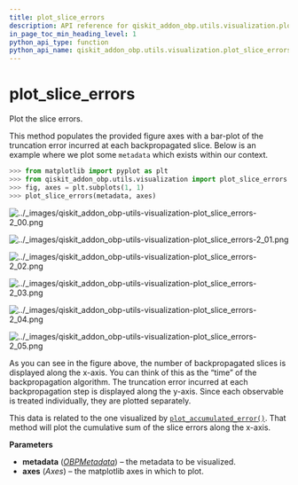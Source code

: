 ```yaml
---
title: plot_slice_errors
description: API reference for qiskit_addon_obp.utils.visualization.plot_slice_errors
in_page_toc_min_heading_level: 1
python_api_type: function
python_api_name: qiskit_addon_obp.utils.visualization.plot_slice_errors
---
```


<span id="plot-slice-errors" />

# plot\_slice\_errors

<Function id="qiskit_addon_obp.utils.visualization.plot_slice_errors" isDedicatedPage={true} github="https://github.com/Qiskit/qiskit-addon-obp/tree/main/qiskit_addon_obp/utils/visualization.py#L145-L195" signature="plot_slice_errors(metadata, axes)">
  Plot the slice errors.

  This method populates the provided figure axes with a bar-plot of the truncation error incurred at each backpropagated slice. Below is an example where we plot some `metadata` which exists within our context.

  ```python
  >>> from matplotlib import pyplot as plt
  >>> from qiskit_addon_obp.utils.visualization import plot_slice_errors
  >>> fig, axes = plt.subplots(1, 1)
  >>> plot_slice_errors(metadata, axes)
  ```

  ![../\_images/qiskit\_addon\_obp-utils-visualization-plot\_slice\_errors-2\_00.png](/images/api/qiskit-addon-obp/qiskit_addon_obp-utils-visualization-plot_slice_errors-2_00.png)

  ![../\_images/qiskit\_addon\_obp-utils-visualization-plot\_slice\_errors-2\_01.png](/images/api/qiskit-addon-obp/qiskit_addon_obp-utils-visualization-plot_slice_errors-2_01.png)

  ![../\_images/qiskit\_addon\_obp-utils-visualization-plot\_slice\_errors-2\_02.png](/images/api/qiskit-addon-obp/qiskit_addon_obp-utils-visualization-plot_slice_errors-2_02.png)

  ![../\_images/qiskit\_addon\_obp-utils-visualization-plot\_slice\_errors-2\_03.png](/images/api/qiskit-addon-obp/qiskit_addon_obp-utils-visualization-plot_slice_errors-2_03.png)

  ![../\_images/qiskit\_addon\_obp-utils-visualization-plot\_slice\_errors-2\_04.png](/images/api/qiskit-addon-obp/qiskit_addon_obp-utils-visualization-plot_slice_errors-2_04.png)

  ![../\_images/qiskit\_addon\_obp-utils-visualization-plot\_slice\_errors-2\_05.png](/images/api/qiskit-addon-obp/qiskit_addon_obp-utils-visualization-plot_slice_errors-2_05.png)

  As you can see in the figure above, the number of backpropagated slices is displayed along the x-axis. You can think of this as the “time” of the backpropagation algorithm. The truncation error incurred at each backpropagation step is displayed along the y-axis. Since each observable is treated individually, they are plotted separately.

  This data is related to the one visualized by [`plot_accumulated_error()`](qiskit_addon_obp.utils.visualization.plot_accumulated_error "qiskit_addon_obp.utils.visualization.plot_accumulated_error"). That method will plot the cumulative sum of the slice errors along the x-axis.

  **Parameters**

  *   **metadata** ([*OBPMetadata*](qiskit_addon_obp.utils.metadata.OBPMetadata "qiskit_addon_obp.utils.metadata.OBPMetadata")) – the metadata to be visualized.
  *   **axes** (*Axes*) – the matplotlib axes in which to plot.
</Function>

